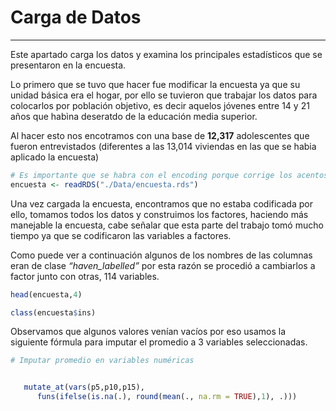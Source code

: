 # Carga de Datos

---

Este apartado carga los datos y examina los principales estadísticos que se presentaron en la encuesta.

Lo primero que se tuvo que hacer fue modificar la encuesta ya que su unidad básica era el hogar, por ello se tuvieron que trabajar los datos para colocarlos por población objetivo, es decir aquelos jóvenes entre 14 y 21 años que habìna deseratdo de la educación media superior.

Al hacer esto nos encotramos con una base de **12,317** adolescentes que fueron entrevistados (diferentes a las 13,014 viviendas en las que se habia aplicado la encuesta)

```r
# Es importante que se habra con el encoding porque corrige los acentos.
encuesta <- readRDS("./Data/encuesta.rds")
```

Una vez cargada la encuesta, encontramos que no estaba codificada por ello, tomamos todos los datos y construimos los factores, haciendo más manejable la encuesta, cabe señalar que esta parte del trabajo tomó mucho tiempo ya que se codificaron las variables a factores.

Como puede ver a continuación algunos de los nombres de las columnas eran de clase *"haven_labelled"* por esta razón se procedió a cambiarlos a factor junto con otras, 114 variables.

```r
head(encuesta,4)

class(encuesta$ins)

```

Observamos que algunos valores venían vacíos por eso usamos la siguiente fórmula para imputar el promedio a 3 variables seleccionadas.

```r
# Imputar promedio en variables numéricas


   mutate_at(vars(p5,p10,p15),
      funs(ifelse(is.na(.), round(mean(., na.rm = TRUE),1), .)))
  
```

